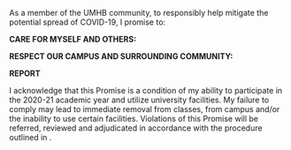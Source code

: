 \newpage

\begin{center}
\color{violet}{\bf{\large{The Cru Health and Safety Pledge}}}
\end{center}

\vspace{.25cm}

As a member of the UMHB community, to responsibly help mitigate the potential spread of COVID-19, I promise to:

**CARE FOR MYSELF AND OTHERS:**

\begin{itemize}
\item Read and comply with the Safe Return to Campus plan, which includes training materials and health/safety protocols. 
\item Follow all UMHB health and safety protocols 
\item Conduct daily self-screening. 
\item Stay home and not enter campus facilities if I feel sick. 
\item Stay home and not enter campus facilities if I have been exposed to someone who has tested positive for COVID-19. 
\item Properly wear a face covering when in common areas of campus, including all classrooms. 
\item Wash or sanitize my hands often. 
\item Follow social distancing protocols (at least 6 feet of distance and limitations on numbers of individuals gathering in a common location) both on and off campus, not making assumptions about who may be more vulnerable to contracting this illness. 
\item Keep my clothing, belongings, personal spaces and shared common spaces clean, and not share personal items such as cell phones, eating utensils and water bottles with others, which could spread the COVID-19 virus.
\end{itemize}

**RESPECT OUR CAMPUS AND SURROUNDING COMMUNITY:**

\begin{itemize}
\item Follow all directions given by university officials and displayed on university signage. 
\item Be respectful and responsive when others remind me of these health and safety protocols. 
\item Pay attention to and observe national, state and local directives. 
\item Remember that not everyone is affected the same by COVID-19. By complying with COVID-19 health guidelines, I will help those who are most vulnerable to stay safe. 
\end{itemize}

**REPORT**

\begin{itemize}
\item Stay home and immediately notify Dr. Brandon Skaggs at (214) 704-1168 or Michael Burns at (405) 308-7336 or \texttt{\href{mailto:student.covid@umhb.edu}{student.covid@umhb.edu}} should I develop any of these symptoms: cough, shortness of breath or difficulty breathing, chills, repeated shakes with chills, muscle pain, headache, sore throat, loss of taste or smell, diarrhea, feeling feverish or a measured temperature of 100 F; or if I have known close contact with someone who is lab-confirmed positive to have COVID-19. 
\item I understand that contacting other faculty or staff does not fulfill my duty to immediately report to Dr. Skaggs or Mr. Burns.
\end{itemize}

I acknowledge that this Promise is a condition of my ability to participate in the 2020-21 academic year and utilize university facilities.  My failure to comply may lead to immediate removal from classes, from campus and/or the inability to use certain facilities.  Violations of this Promise will be referred, reviewed and adjudicated in accordance with the procedure outlined in \texttt{\href{https://go.umhb.edu/students/student-handbook}{UMHB’s Code of Student Conduct}}.